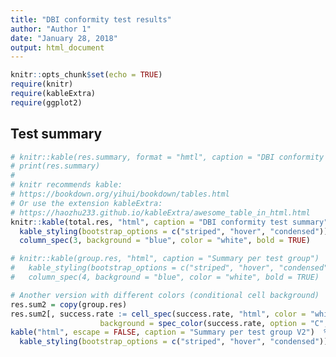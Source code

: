 ```yaml
---
title: "DBI conformity test results"
author: "Author 1"
date: "January 28, 2018"
output: html_document
---
```


```r
knitr::opts_chunk$set(echo = TRUE)
require(knitr)
require(kableExtra)
require(ggplot2)
```



## Test summary

```r
# knitr::kable(res.summary, format = "hmtl", caption = "DBI conformity test summary")
# print(res.summary)
#
# knitr recommends kable:
# https://bookdown.org/yihui/bookdown/tables.html
# Or use the extension kableExtra:
# https://haozhu233.github.io/kableExtra/awesome_table_in_html.html
knitr::kable(total.res, "html", caption = "DBI conformity test summary")  %>%
  kable_styling(bootstrap_options = c("striped", "hover", "condensed")) %>%
  column_spec(3, background = "blue", color = "white", bold = TRUE)

# knitr::kable(group.res, "html", caption = "Summary per test group")  %>%
#   kable_styling(bootstrap_options = c("striped", "hover", "condensed")) %>%
#   column_spec(4, background = "blue", color = "white", bold = TRUE)

# Another version with different colors (conditional cell background)
res.sum2 = copy(group.res)
res.sum2[, success.rate := cell_spec(success.rate, "html", color = "white", 
                    background = spec_color(success.rate, option = "C", begin = 0.2, end = 0.8))] %>%
kable("html", escape = FALSE, caption = "Summary per test group V2")  %>%
  kable_styling(bootstrap_options = c("striped", "hover", "condensed")) 
```

